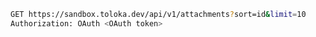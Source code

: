 ```bash
GET https://sandbox.toloka.dev/api/v1/attachments?sort=id&limit=10
Authorization: OAuth <OAuth token>
```